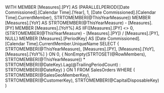 ﻿WITH 
MEMBER [Measures].[PY] AS 
	(PARALLELPERIOD([Date Commissioned].[Calendar Time].[Year], 1, [Date Commissioned].[Calendar Time].CurrentMember), STRTOMEMBER(@ThisYearMeasure))
MEMBER [Measures].[YoY] AS 
	STRTOMEMBER(@ThisYearMeasure) - [Measures].[PY]
MEMBER [Measures].[YoY%] AS 
	IIF([Measures].[PY] <> 0,
	(STRTOMEMBER(@ThisYearMeasure) - [Measures].[PY]) / [Measures].[PY], NULL)
MEMBER [Measures].[PeriodKey] AS [Date Commissioned].[Calendar Time].CurrentMember.UniqueName
SELECT
{
	STRTOMEMBER(@ThisYearMeasure),
	[Measures].[PY],
	[Measures].[YoY],
	[Measures].[YoY%]
} ON 0,
{
	NonEmpty(STRTOSET(@RowMembers), STRTOMEMBER(@ThisYearMeasure)) *
	STRTOMEMBER(@DateKey).Lag(@TrailingPeriodCount) : STRTOMEMBER(@DateKey)
} ON 1
FROM 
	SalesOrders
WHERE 
(
	STRTOMEMBER(@SalesGeoMemberKey),
	STRTOMEMBER(@CustomerKey),
	STRTOMEMBER(@CapitalDisposableKey)
)